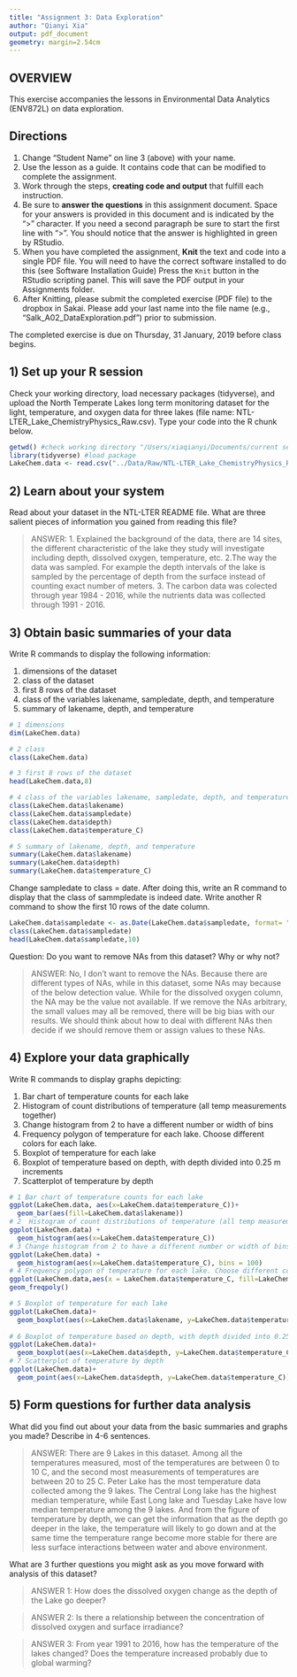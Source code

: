 ```yaml
---
title: "Assignment 3: Data Exploration"
author: "Qianyi Xia"
output: pdf_document
geometry: margin=2.54cm
---
```


## OVERVIEW

This exercise accompanies the lessons in Environmental Data Analytics (ENV872L) on data exploration. 

## Directions
1. Change "Student Name" on line 3 (above) with your name.
2. Use the lesson as a guide. It contains code that can be modified to complete the assignment.
3. Work through the steps, **creating code and output** that fulfill each instruction.
4. Be sure to **answer the questions** in this assignment document.
Space for your answers is provided in this document and is indicated by the ">" character.
If you need a second paragraph be sure to start the first line with ">".
You should notice that the answer is highlighted in green by RStudio. 
6. When you have completed the assignment, **Knit** the text and code into a single PDF file.
You will need to have the correct software installed to do this (see Software Installation Guide)
Press the `Knit` button in the RStudio scripting panel.
This will save the PDF output in your Assignments folder.
8. After Knitting, please submit the completed exercise (PDF file) to the dropbox in Sakai. Please add your last name into the file name (e.g., "Salk_A02_DataExploration.pdf") prior to submission.

The completed exercise is due on Thursday, 31 January, 2019 before class begins.

## 1) Set up your R session

Check your working directory, load necessary packages (tidyverse), and upload the North Temperate Lakes long term monitoring dataset for the light, temperature, and oxygen data for three lakes (file name: NTL-LTER_Lake_ChemistryPhysics_Raw.csv). Type your code into the R chunk below.
```r
getwd() #check working directory "/Users/xiaqianyi/Documents/current semester/ENV 872/ENV 872/Assignments"
library(tidyverse) #load package
LakeChem.data <- read.csv("../Data/Raw/NTL-LTER_Lake_ChemistryPhysics_Raw.csv") #relative directory
```

## 2) Learn about your system

Read about your dataset in the NTL-LTER README file. What are three salient pieces of information you gained from reading this file?

> ANSWER: 1. Explained the background of the data, there are 14 sites, the different characteristic of the lake they study will investigate including depth, dissolved oxygen, temperature, etc. 2.The way the data was sampled. For example the depth intervals of the lake is sampled by the percentage of depth from the surface instead of counting exact number of meters. 3. The carbon data was colected through year 1984 - 2016, while the nutrients data was collected through 1991 - 2016.

## 3) Obtain basic summaries of your data

Write R commands to display the following information: 

1. dimensions of the dataset
2. class of the dataset
3. first 8 rows of the dataset
4. class of the variables lakename, sampledate, depth, and temperature
5. summary of lakename, depth, and temperature

```r
# 1 dimensions
dim(LakeChem.data)

# 2 class
class(LakeChem.data)

# 3 first 8 rows of the dataset
head(LakeChem.data,8)

# 4 class of the variables lakename, sampledate, depth, and temperature
class(LakeChem.data$lakename)
class(LakeChem.data$sampledate)
class(LakeChem.data$depth)
class(LakeChem.data$temperature_C)

# 5 summary of lakename, depth, and temperature
summary(LakeChem.data$lakename)
summary(LakeChem.data$depth)
summary(LakeChem.data$temperature_C)

```

Change sampledate to class = date. After doing this, write an R command to display that the class of sammpledate is indeed date. Write another R command to show the first 10 rows of the date column. 

```r
LakeChem.data$sampledate <- as.Date(LakeChem.data$sampledate, format= "%m/%d/%y")
class(LakeChem.data$sampledate)
head(LakeChem.data$sampledate,10)
```

Question: Do you want to remove NAs from this dataset? Why or why not?

> ANSWER: No, I don't want to remove the NAs. Because there are different types of NAs, while in this dataset, some NAs may because of the below detection value. While for the dissolved oxygen column, the NA may be the value not available. If we remove the NAs arbitrary, the small values may all be removed, there will be big bias with our results. We should think about how to deal with different NAs then decide if we should remove them or assign values to these NAs.


## 4) Explore your data graphically

Write R commands to display graphs depicting: 

1. Bar chart of temperature counts for each lake
2. Histogram of count distributions of temperature (all temp measurements together)
3. Change histogram from 2 to have a different number or width of bins
4. Frequency polygon of temperature for each lake. Choose different colors for each lake.
5. Boxplot of temperature for each lake
6. Boxplot of temperature based on depth, with depth divided into 0.25 m increments
7. Scatterplot of temperature by depth

```r
# 1 Bar chart of temperature counts for each lake
ggplot(LakeChem.data, aes(x=LakeChem.data$temperature_C))+
  geom_bar(aes(fill=LakeChem.data$lakename))
# 2  Histogram of count distributions of temperature (all temp measurements together)
ggplot(LakeChem.data) +
  geom_histogram(aes(x=LakeChem.data$temperature_C))
# 3 Change histogram from 2 to have a different number or width of bins
ggplot(LakeChem.data) +
  geom_histogram(aes(x=LakeChem.data$temperature_C), bins = 100)
# 4 Frequency polygon of temperature for each lake. Choose different colors for each lake
ggplot(LakeChem.data,aes(x = LakeChem.data$temperature_C, fill=LakeChem.data$lakename, colour=LakeChem.data$lakename))+
geom_freqpoly() 

# 5 Boxplot of temperature for each lake
ggplot(LakeChem.data)+
  geom_boxplot(aes(x=LakeChem.data$lakename, y=LakeChem.data$temperature_C, fill=LakeChem.data$lakename))
  
# 6 Boxplot of temperature based on depth, with depth divided into 0.25 m increments
ggplot(LakeChem.data)+
  geom_boxplot(aes(x=LakeChem.data$depth, y=LakeChem.data$temperature_C, group=cut_width(LakeChem.data$depth, 0.25)))
# 7 Scatterplot of temperature by depth
ggplot(LakeChem.data)+
  geom_point(aes(x=LakeChem.data$depth, y=LakeChem.data$temperature_C))
```
## 5) Form questions for further data analysis

What did you find out about your data from the basic summaries and graphs you made? Describe in 4-6 sentences.

> ANSWER: There are 9 Lakes in this dataset. Among all the temperatures measured, most of the temperatures are between 0 to 10 C, and the second most measurements of temperatures are between 20 to 25 C. Peter Lake has the most temperature data collected among the 9 lakes. The Central Long lake has the highest median temperature, while East Long lake and Tuesday Lake have low median temperature among the 9 lakes. And from the figure of temperature by depth, we can get the information that as the depth go deeper in the lake, the temperature will likely to go down and at the same time the temperature range become more stable for there are less surface interactions between water and above environment.

What are 3 further questions you might ask as you move forward with analysis of this dataset?

> ANSWER 1: How does the dissolved oxygen change as the depth of the Lake go deeper?

> ANSWER 2: Is there a relationship between the concentration of dissolved oxygen and surface irradiance?

> ANSWER 3: From year 1991 to 2016, how has the temperature of the lakes changed? Does the temperature increased probably due to global warming?

